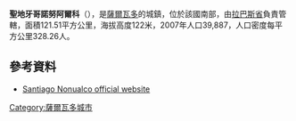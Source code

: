 '''聖地牙哥諾努阿爾科'''（{{lang-es|Santiago Nonualco}}），是[[薩爾瓦多|薩爾瓦多]]的城鎮，位於該國南部，由[[拉巴斯省_(薩爾瓦多)|拉巴斯省]]負責管轄，面積121.51平方公里，海拔高度122米，2007年人口39,887，人口密度每平方公里328.26人。

{{Coord|13|31|N|88|57|W|display=title}}

==參考資料==
* [https://web.archive.org/web/20090207215310/http://santiagononualco.gob.sv/ Santiago Nonualco official website]

{{ElSalvador-geo-stub}}
[[Category:薩爾瓦多城市|Category:薩爾瓦多城市]]